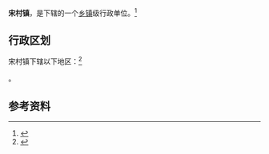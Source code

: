 {{中国乡级行政区|37/10/81/106/000}}

'''宋村镇'''，是{{PRC admin/fullname|37/10/81/106/000|3}}下辖的一个[[乡镇|乡镇]]级行政单位。<ref>{{PRC admin/ref sgc|{{PRC admin/parent|37/10/81/106/000}}}}</ref>

== 行政区划 ==

宋村镇下辖以下地区：<ref>{{PRC admin/ref sgc|37/10/81/106/000}}</ref>

{{PRC admin/children|37/10/81/106/000}}。

== 参考资料 ==

{{reflist}}

{{行政区划小作品}}
{{PRC admin/navcat|37/10/81/106/000}}